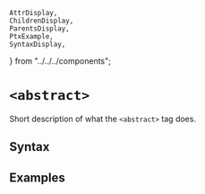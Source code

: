     AttrDisplay,
    ChildrenDisplay,
    ParentsDisplay,
    PtxExample,
    SyntaxDisplay,
} from "../../../components";

# `<abstract>`

Short description of what the `<abstract>` tag does.

## Syntax

<SyntaxDisplay name="abstract" />

## Examples

    